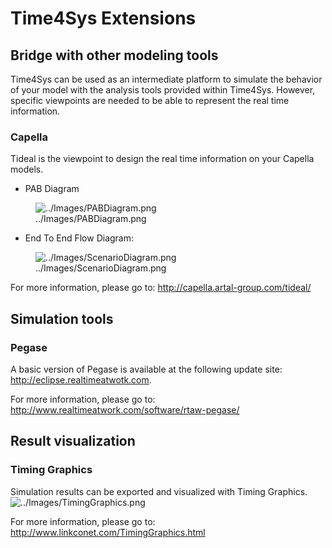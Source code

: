 = Time4Sys Extensions =            
 
== Bridge with other modeling tools==

Time4Sys can be used as an intermediate platform to simulate the behavior of your model with the analysis tools provided within Time4Sys.
However, specific viewpoints are needed to be able to represent the real time information.

=== Capella ===

Tideal is the viewpoint to design the real time information on your Capella models.

*PAB Diagram
[[Image:../Images/PABDiagram.png]]

* End To End Flow Diagram:
[[Image:../Images/ScenarioDiagram.png]]

For more information, please go to: http://capella.artal-group.com/tideal/

== Simulation tools==

=== Pegase ===

A basic version of Pegase is available at the following update site: http://eclipse.realtimeatwotk.com. 

For more information, please go to: http://www.realtimeatwork.com/software/rtaw-pegase/

== Result visualization ==

=== Timing Graphics ===

Simulation results can be exported and visualized with Timing Graphics.
[[Image:../Images/TimingGraphics.png]]

For more information, please go to: http://www.linkconet.com/TimingGraphics.html